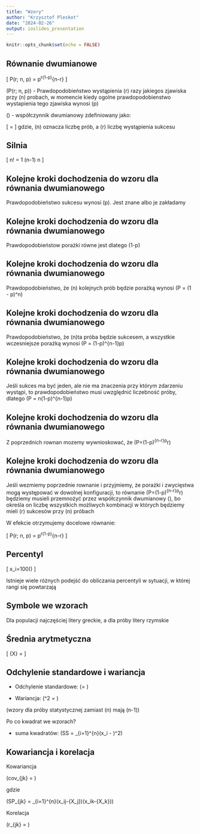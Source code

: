 ```yaml
---
title: "Wzory"
author: "Krzysztof Pleskot"
date: "2024-02-26"
output: ioslides_presentation
---
```


```r
knitr::opts_chunk$set(echo = FALSE)
```


## Równanie dwumianowe

\[
P(r; n, p) = \binom{n}{r}p^r(1-p)^{n-r}
\]

\(P(r; n, p)\) - Prawdopodobieństwo wystąpienia \(r\) razy jakiegos zjawiska przy \(n\) probach, w momencie kiedy ogolne prawdopodobienstwo wystapienia tego zjawiska wynosi \(p\)

\(\binom{n}{r}\) - współczynnik dwumianowy zdefiniowany jako:

\[
\binom{n}{r} = \frac{n!}{r!(n-r)!}
\]
gdzie, \(n\) oznacza liczbę prób, a \(r\) liczbę wystąpienia sukcesu

## Silnia

\[
n! = 1 \cdot 2 \cdot 3 \cdot \ldots \cdot (n-1) \cdot n
\]

## Kolejne kroki dochodzenia do wzoru dla równania dwumianowego

Prawdopodobieństwo sukcesu wynosi \(p\). Jest znane albo je zakładamy

## Kolejne kroki dochodzenia do wzoru dla równania dwumianowego

Prawdopodobieństow porażki równe jest dlatego \(1-p\)

## Kolejne kroki dochodzenia do wzoru dla równania dwumianowego

Prawdopodobieństwo, że \(n\) kolejnych prób będzie porażką wynosi \(P = (1 - p)^n\)

## Kolejne kroki dochodzenia do wzoru dla równania dwumianowego

Prawdopodobieństwo, że \(n\)ta próba będzie sukcesem, a wszystkie wczesniejsze porażką wynosi \(P = (1-p)^{n-1}p\)

## Kolejne kroki dochodzenia do wzoru dla równania dwumianowego

Jeśli sukces ma być jeden, ale nie ma znaczenia przy którym zdarzeniu wystąpi, to prawdopodobieństwo musi uwzględnić liczebność próby, dlatego  \(P = n(1-p)^{n-1}p\)

## Kolejne kroki dochodzenia do wzoru dla równania dwumianowego

Z poprzednich rownan mozemy wywnioskować, że \(P=(1-p)^{n-r}p^r\)

## Kolejne kroki dochodzenia do wzoru dla równania dwumianowego

Jeśli wezmiemy poprzednie rownanie i przyjmiemy, że porażki i zwycięstwa mogą występować w dowolnej konfiguracji, to równanie \(P=(1-p)^{n-r}p^r\) będziemy musieli przemnożyć przez współczynnik dwumianowy \(\binom{n}{r}\), bo określa on liczbę wszystkich możliwych kombinacji w których będziemy mieli \(r\) sukcesów przy \(n\) próbach 

W efekcie otrzymujemy docelowe równanie:

\[
P(r; n, p) = \binom{n}{r}p^r(1-p)^{n-r}
\]

## Percentyl

\[
\text{percentile of } x_i=100(\frac{\text{rank of } x_i}{n})
\]

Istnieje wiele różnych podejść do obliczania percentyli w sytuacji, w której rangi się powtarzają

## Symbole we wzorach

Dla populacji najczęściej litery greckie, a dla próby litery rzymskie

## Średnia arytmetyczna

\[
\bar{X} = \frac{\sum_{i=1}^{n} x_i}{n}
\]

## Odchylenie standardowe i wariancja

- Odchylenie standardowe: \(\sigma = \sqrt{\frac{\sum_{i=1}^{n}(x_i - \mu)^2}{n}}\)

- Wariancja: \(\sigma^2 = \frac{\sum_{i=1}^{n}(x_i - \mu)^2}{n}\)

(wzory dla próby statystycznej zamiast \(n\) mają \(n-1\))

Po co kwadrat we wzorach?

- suma kwadratów: \(SS = \sum_{i=1}^{n}(x_i - \mu)^2\) 

## Kowariancja i korelacja

Kowariancja

\(cov_{jk} = \frac{SP_{jk}}{n -1}\)  

gdzie  

\(SP_{jk} = \sum_{i=1}^{n}(x_ij-\bar{X_j})(x_ik-\bar{X_k})\)

Korelacja

\(r_{jk} = \frac{cov_{jk}}{s_{j}s_{k}}\) 



